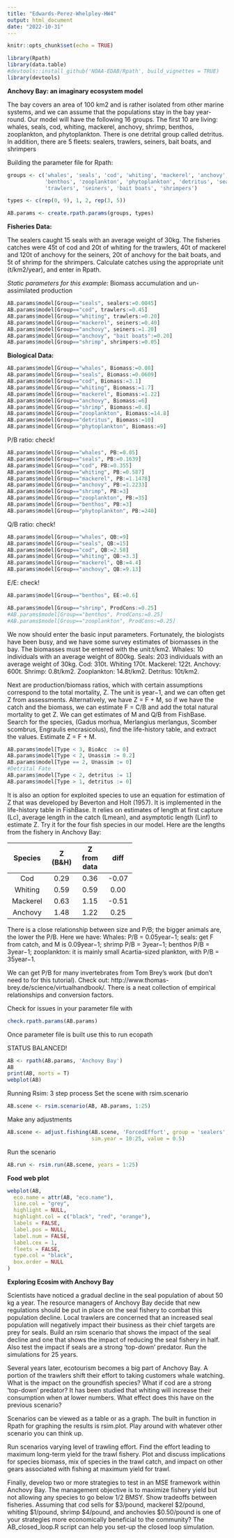 ```yaml
---
title: "Edwards-Perez-Whelpley-HW4"
output: html_document
date: "2022-10-31"
---
```


```r
knitr::opts_chunk$set(echo = TRUE)
```

```r
library(Rpath)
library(data.table)
#devtools::install_github('NOAA-EDAB/Rpath', build_vignettes = TRUE)
library(devtools)
```

**Anchovy Bay: an imaginary ecosystem model**

The bay covers an area of 100 km2 and is rather isolated from other marine systems, and we can assume that the populations stay in the bay year-round. Our model will have the following 16 groups. The first 10 are living: whales, seals, cod, whiting, mackerel, anchovy, shrimp, benthos, zooplankton, and phytoplankton. There is one detrital group called detritus. In addition, there are 5 fleets: sealers, trawlers, seiners, bait boats, and shrimpers

Building the parameter file for Rpath:

```r
groups <- c('whales', 'seals', 'cod', 'whiting', 'mackerel', 'anchovy', 'shrimp',
            'benthos', 'zooplankton', 'phytoplankton', 'detritus', 'sealers', 
            'trawlers', 'seiners', 'bait boats', 'shrimpers')

types <- c(rep(0, 9), 1, 2, rep(3, 5))

AB.params <- create.rpath.params(groups, types)
```

**Fisheries Data:**

The sealers caught 15 seals with an average weight of 30kg. The fisheries catches were 45t of cod and 20t of whiting for the trawlers, 40t of mackerel and 120t of anchovy for the seiners, 20t of anchovy for the bait boats, and 5t of shrimp for the shrimpers. Calculate catches using the appropriate unit (t/km2/year), and enter in Rpath.

*Static parameters for this example:*
Biomass accumulation and un-assimilated production

```r
AB.params$model[Group=="seals", sealers:=0.0045] 
AB.params$model[Group=="cod", trawlers:=0.45]
AB.params$model[Group=="whiting", trawlers:=0.20]
AB.params$model[Group=="mackerel", seiners:=0.40]
AB.params$model[Group=="anchovy", seiners:=1.20]
AB.params$model[Group=="anchovy", "bait boats":=0.20]
AB.params$model[Group=="shrimp", shrimpers:=0.05]
```

**Biological Data:** 

```r
AB.params$model[Group=="whales", Biomass:=0.08] 
AB.params$model[Group=="seals", Biomass:=0.0609]
AB.params$model[Group=="cod", Biomass:=3.1]
AB.params$model[Group=="whiting", Biomass:=1.7]
AB.params$model[Group=="mackerel", Biomass:=1.22]
AB.params$model[Group=="anchovy", Biomass:=6]
AB.params$model[Group=="shrimp", Biomass:=0.8]
AB.params$model[Group=="zooplankton", Biomass:=14.8]
AB.params$model[Group=="detritus", Biomass:=10]
AB.params$model[Group=="phytoplankton", Biomass:=9]
```

P/B ratio: check!

```r
AB.params$model[Group=="whales", PB:=0.05] 
AB.params$model[Group=="seals", PB:=0.1639]
AB.params$model[Group=="cod", PB:=0.355]
AB.params$model[Group=="whiting", PB:=0.587]
AB.params$model[Group=="mackerel", PB:=1.1478]
AB.params$model[Group=="anchovy", PB:=1.2233]
AB.params$model[Group=="shrimp", PB:=3]
AB.params$model[Group=="zooplankton", PB:=35]
AB.params$model[Group=="benthos", PB:=3]
AB.params$model[Group=="phytoplankton", PB:=240]
```

Q/B ratio: check!

```r
AB.params$model[Group=="whales", QB:=9]
AB.params$model[Group=="seals", QB:=15]
AB.params$model[Group=="cod", QB:=2.58]
AB.params$model[Group=="whiting", QB:=3.3]
AB.params$model[Group=="mackerel", QB:=4.4]
AB.params$model[Group=="anchovy", QB:=9.13]
```

E/E: check!

```r
AB.params$model[Group=="benthos", EE:=0.6]
```

```r
AB.params$model[Group=="shrimp", ProdCons:=0.25]
#AB.params$model[Group=="benthos", ProdCons:=0.25]
#AB.params$model[Group=="zooplankton", ProdCons:=0.25]
```

We now should enter the basic input parameters. Fortunately, the biologists have been busy, and we have some survey estimates of biomasses in the bay. The biomasses must be entered with the unit:t/km2. Whales: 10 individuals with an average weight of 800kg. Seals: 203 individuals with an average weight of 30kg. Cod: 310t. Whiting 170t. Mackerel: 122t. Anchovy: 600t. Shrimp: 0.8t/km2. Zooplankton: 14.8t/km2. Detritus: 10t/km2.

Next are production/biomass ratios, which with certain assumptions correspond to the total mortality, Z. The unit is year−1, and we can often get Z from assessments. Alternatively, we have Z = F + M, so if we have the catch and the biomass, we can estimate F = C/B and add the total natural mortality to get Z. We can get estimates of M and Q/B from FishBase. Search for the species, (Gadus morhua, Merlangius merlangus, Scomber scombrus, Engraulis encrasicolus), find the life-history table, and extract the values. Estimate Z = F + M.

```r
AB.params$model[Type < 3, BioAcc  := 0]
AB.params$model[Type < 2, Unassim := 0.2]
AB.params$model[Type == 2, Unassim := 0]
#Detrital Fate
AB.params$model[Type < 2, detritus := 1]
AB.params$model[Type > 1, detritus := 0]
```

It is also an option for exploited species to use an equation for estimation of Z that was developed by Beverton and Holt (1957). It is implemented in the life-history table in FishBase. It relies on estimates of length at first capture (Lc), average length in the catch (Lmean), and asymptotic length (Linf) to estimate Z. Try it for the four fish species in our model. Here are the lengths from the fishery in Anchovy Bay:

+---------+---------+-------------+------+
| Species | Z (B&H) | Z from data | diff |
+:=======:+:=======:+:===========:+:====:+
| Cod     |  0.29   |    0.36     | -0.07|		
+---------+---------+-------------+------+		
| Whiting |  0.59   |    0.59     |  0.00|		
+---------+---------+-------------+------+		
| Mackerel|  0.63   |    1.15     | -0.51|		
+---------+---------+-------------+------+		
| Anchovy |  1.48   |    1.22     |  0.25|		
+---------+---------+-------------+------+		

There is a close relationship between size and P/B; the bigger animals are, the lower the P/B. Here we have: Whales: P/B = 0.05year−1; seals: get F from catch, and M is 0.09year−1; shrimp P/B = 3year−1; benthos P/B = 3year−1; zooplankton: it is mainly small Acartia-sized plankton, with P/B = 35year−1.

We can get P/B for many invertebrates from Tom Brey’s work (but don’t need to for this tutorial). Check out: http://www.thomas-brey.de/science/virtualhandbook/. There is a neat collection of empirical relationships and conversion factors.


Check for issues in your parameter file with

```r
check.rpath.params(AB.params)
```

Once parameter file is built use this to run ecopath

STATUS BALANCED!

```r
AB <- rpath(AB.params, 'Anchovy Bay')
AB
print(AB, morts = T)
webplot(AB)
```

Running Rsim: 3 step process 
Set the scene with rsim.scenario

```r
AB.scene <- rsim.scenario(AB, AB.params, 1:25)
```

Make any adjustments

```r
AB.scene <- adjust.fishing(AB.scene, 'ForcedEffort', group = 'sealers',
                           sim.year = 10:25, value = 0.5)
```

Run the scenario

```r
AB.run <- rsim.run(AB.scene, years = 1:25)
```


**Food web plot**

```r
webplot(AB,
  eco.name = attr(AB, "eco.name"),
  line.col = "grey",
  highlight = NULL,
  highlight.col = c("black", "red", "orange"),
  labels = FALSE,
  label.pos = NULL,
  label.num = FALSE,
  label.cex = 1,
  fleets = FALSE,
  type.col = "black",
  box.order = NULL
)
```

**Exploring Ecosim with Anchovy Bay**

Scientists have noticed a gradual decline in the seal population of about 50 kg a year. The resource managers of Anchovy Bay decide that new regulations should be put in place on the seal fishery to combat this population decline. Local trawlers are concerned that an increased seal population will negatively impact their business as their chief targets are prey for seals. Build an rsim scenario that shows the impact of the seal decline and one that shows the impact of reducing the seal fishery in half. Also test the impact if seals are a strong ‘top-down’ predator. Run the simulations for 25 years.

Several years later, ecotourism becomes a big part of Anchovy Bay. A portion of the trawlers shift their effort to taking customers whale watching. What is the impact on the groundfish species? What if cod are a strong ‘top-down’ predator? It has been studied that whiting will increase their consumption when at lower numbers. What effect does this have on the previous scenario?

Scenarios can be viewed as a table or as a graph. The built in function in Rpath for graphing the results is rsim.plot. Play around with whatever other scenario you can think up.

Run scenarios varying level of trawling effort. Find the effort leading to maximum long-term yield for the trawl fishery. Plot and discuss implications for species biomass, mix of species in the trawl catch, and impact on other gears associated with fishing at maximum yield for trawl.

Finally, develop two or more strategies to test in an MSE framework within Anchovy Bay. The management objective is to maximize fishery yield but not allowing any species to go below 1/2 BMSY. Show tradeoffs between fisheries. Assuming that cod sells for $3/pound, mackerel $2/pound, whiting $1/pound, shrimp $4/pound, and anchovies $0.50/pound is one of your strategies more economically beneficial to the community? The AB_closed_loop.R script can help you set-up the closed loop simulation.

